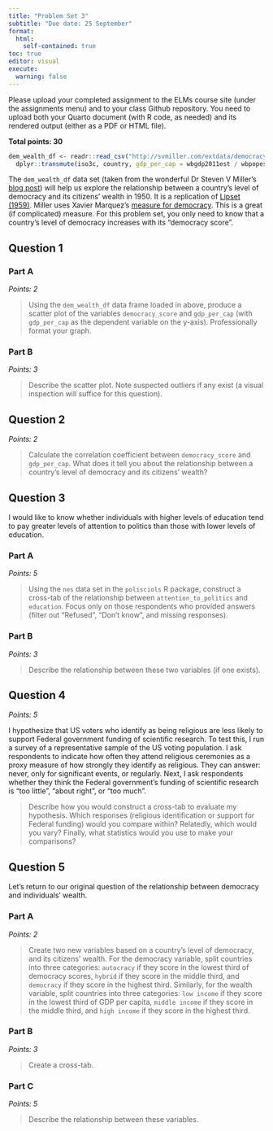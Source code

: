 ```yaml
---
title: "Problem Set 3"
subtitle: "Due date: 25 September"
format: 
  html:
    self-contained: true
toc: true
editor: visual
execute: 
  warning: false
---
```


Please upload your completed assignment to the ELMs course site (under the assignments menu) and to your class Github repository. You need to upload both your Quarto document (with R code, as needed) and its rendered output (either as a PDF or HTML file).

**Total points: 30**

```r
dem_wealth_df <- readr::read_csv("http://svmiller.com/extdata/democracy-income-1950.csv") |> 
  dplyr::transmute(iso3c, country, gdp_per_cap = wbgdp2011est / wbpopest, democracy_score = xm_qudsest)
```

The `dem_wealth_df` data set (taken from the wonderful Dr Steven V Miller's [blog post](https://svmiller.com/blog/2023/09/democracy-income-correlation-analysis/)) will help us explore the relationship between a country's level of democracy and its citizens' wealth in 1950. It is a replication of [Lipset (1959)](https://www.cambridge.org/core/journals/american-political-science-review/article/abs/some-social-requisites-of-democracy-economic-development-and-political-legitimacy1/26559429359F42D3E9B8BC82CA65546A). Miller uses Xavier Marquez's [measure for democracy](https://www.cambridge.org/core/journals/political-analysis/article/democratic-compromise-a-latent-variable-analysis-of-ten-measures-of-regime-type/2A6B2BBA6F80367644F2C5007E1CFC29). This is a great (if complicated) measure. For this problem set, you only need to know that a country's level of democracy increases with its "democracy score".

## Question 1

### Part A

*Points: 2*

> Using the `dem_wealth_df` data frame loaded in above, produce a scatter plot of the variables `democracy_score` and `gdp_per_cap` (with `gdp_per_cap` as the dependent variable on the y-axis). Professionally format your graph.

### Part B

*Points: 3*

> Describe the scatter plot. Note suspected outliers if any exist (a visual inspection will suffice for this question).

## Question 2

*Points: 2*

> Calculate the correlation coefficient between `democracy_score` and `gdp_per_cap`. What does it tell you about the relationship between a country's level of democracy and its citizens' wealth?

## Question 3

I would like to know whether individuals with higher levels of education tend to pay greater levels of attention to politics than those with lower levels of education.

### Part A

*Points: 5*

> Using the `nes` data set in the `polisciols` R package, construct a cross-tab of the relationship between `attention_to_politics` and `education`. Focus only on those respondents who provided answers (filter out "Refused", "Don't know", and missing responses).

### Part B

*Points: 3*

> Describe the relationship between these two variables (if one exists).

## Question 4

*Points: 5*

I hypothesize that US voters who identify as being religious are less likely to support Federal government funding of scientific research. To test this, I run a survey of a representative sample of the US voting population. I ask respondents to indicate how often they attend religious ceremonies as a proxy measure of how strongly they identify as religious. They can answer: never, only for significant events, or regularly. Next, I ask respondents whether they think the Federal government's funding of scientific research is "too little", "about right", or "too much".

> Describe how you would construct a cross-tab to evaluate my hypothesis. Which responses (religious identification or support for Federal funding) would you compare within? Relatedly, which would you vary? Finally, what statistics would you use to make your comparisons?

## Question 5

Let's return to our original question of the relationship between democracy and individuals' wealth.

### Part A

*Points: 2*

> Create two new variables based on a country's level of democracy, and its citizens' wealth. For the democracy variable, split countries into three categories: `autocracy` if they score in the lowest third of democracy scores, `hybrid` if they score in the middle third, and `democracy` if they score in the highest third. Similarly, for the wealth variable, split countries into three categories: `low income` if they score in the lowest third of GDP per capita, `middle income` if they score in the middle third, and `high income` if they score in the highest third.

### Part B

*Points: 3*

> Create a cross-tab.

### Part C

*Points: 5*

> Describe the relationship between these variables.
